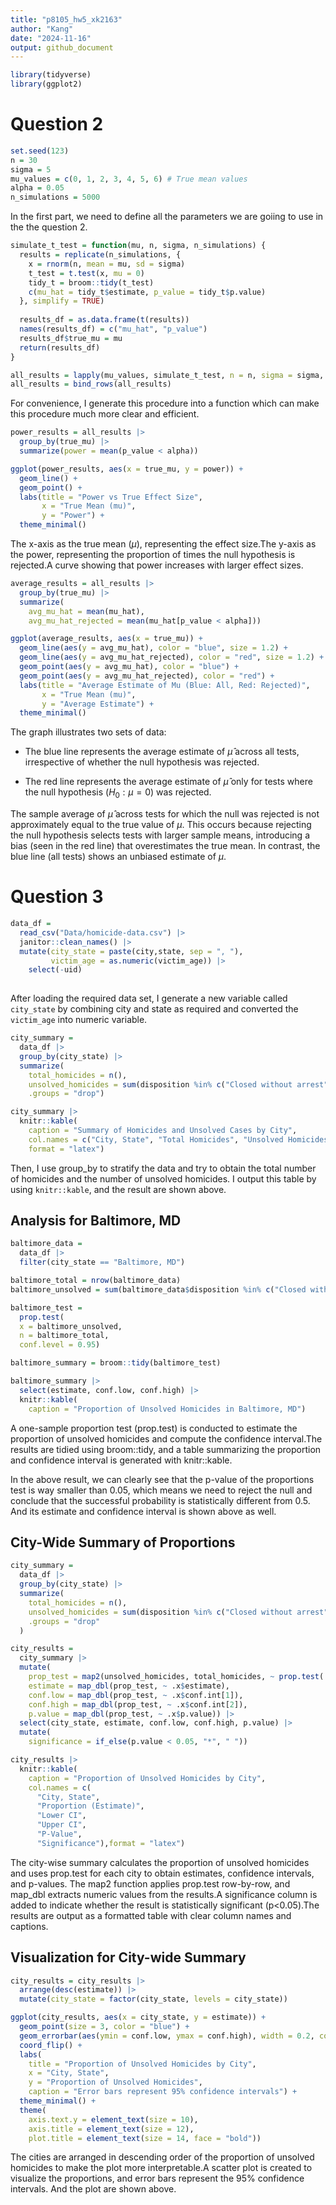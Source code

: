 ```yaml
---
title: "p8105_hw5_xk2163"
author: "Kang"
date: "2024-11-16"
output: github_document
---
```


```r
library(tidyverse)
library(ggplot2)
```

# Question 2

```r
set.seed(123)
n = 30         
sigma = 5       
mu_values = c(0, 1, 2, 3, 4, 5, 6) # True mean values
alpha = 0.05    
n_simulations = 5000
```

In the first part, we need to define all the parameters we are goiing to use in the the question 2.

```r

simulate_t_test = function(mu, n, sigma, n_simulations) {
  results = replicate(n_simulations, {
    x = rnorm(n, mean = mu, sd = sigma)
    t_test = t.test(x, mu = 0)
    tidy_t = broom::tidy(t_test)
    c(mu_hat = tidy_t$estimate, p_value = tidy_t$p.value)
  }, simplify = TRUE)
  
  results_df = as.data.frame(t(results))
  names(results_df) = c("mu_hat", "p_value")
  results_df$true_mu = mu
  return(results_df)
}

all_results = lapply(mu_values, simulate_t_test, n = n, sigma = sigma, n_simulations = n_simulations)
all_results = bind_rows(all_results)
```

For convenience, I generate this procedure into a function which can make this procedure much more clear and efficient. 

```r
power_results = all_results |>
  group_by(true_mu) |>
  summarize(power = mean(p_value < alpha))

ggplot(power_results, aes(x = true_mu, y = power)) +
  geom_line() +
  geom_point() +
  labs(title = "Power vs True Effect Size",
       x = "True Mean (mu)",
       y = "Power") +
  theme_minimal()
```

The x-axis as the true mean ($\mu$), representing the effect size.The y-axis as the power, representing the proportion of times the null hypothesis is rejected.A curve showing that power increases with larger effect sizes.

```r
average_results = all_results |>
  group_by(true_mu) |>
  summarize(
    avg_mu_hat = mean(mu_hat),
    avg_mu_hat_rejected = mean(mu_hat[p_value < alpha]))

ggplot(average_results, aes(x = true_mu)) +
  geom_line(aes(y = avg_mu_hat), color = "blue", size = 1.2) +
  geom_line(aes(y = avg_mu_hat_rejected), color = "red", size = 1.2) +
  geom_point(aes(y = avg_mu_hat), color = "blue") +
  geom_point(aes(y = avg_mu_hat_rejected), color = "red") +
  labs(title = "Average Estimate of Mu (Blue: All, Red: Rejected)",
       x = "True Mean (mu)",
       y = "Average Estimate") +
  theme_minimal()

```

The graph illustrates two sets of data: 

* The blue line represents the average estimate of $\hat \mu$ across all tests, irrespective of whether the null hypothesis was rejected.

* The red line represents the average estimate of $\hat \mu$ only for tests where the null hypothesis ($H_0:\mu = 0$) was rejected.

The sample average of $\hat \mu$ across tests for which the null was rejected is not approximately equal to the true value of $\mu$. This occurs because rejecting the null hypothesis selects tests with larger sample means, introducing a bias (seen in the red line) that overestimates the true mean. In contrast, the blue line (all tests) shows an unbiased estimate of $\mu$.

# Question 3

```r
data_df = 
  read_csv("Data/homicide-data.csv") |> 
  janitor::clean_names() |> 
  mutate(city_state = paste(city,state, sep = ", "),
         victim_age = as.numeric(victim_age)) |> 
    select(-uid)
  
```

After loading the required data set, I generate a new variable called `city_state` by combining city and state as required and converted the `victim_age` into numeric variable.

```r
city_summary =
  data_df |> 
  group_by(city_state) |> 
  summarize(
    total_homicides = n(),
    unsolved_homicides = sum(disposition %in% c("Closed without arrest", "Open/No arrest")),
    .groups = "drop")

city_summary |> 
  knitr::kable(
    caption = "Summary of Homicides and Unsolved Cases by City",
    col.names = c("City, State", "Total Homicides", "Unsolved Homicides"),
    format = "latex")
```

Then, I use group_by to stratify the data and try to obtain the total number of homicides and the number of unsolved homicides. I output this table by using `knitr::kable`, and the result are shown above.

## Analysis for Baltimore, MD

```r
baltimore_data =
  data_df |> 
  filter(city_state == "Baltimore, MD")

baltimore_total = nrow(baltimore_data)
baltimore_unsolved = sum(baltimore_data$disposition %in% c("Closed without arrest", "Open/No arrest"))

baltimore_test =
  prop.test(
  x = baltimore_unsolved,
  n = baltimore_total,
  conf.level = 0.95)

baltimore_summary = broom::tidy(baltimore_test)

baltimore_summary |> 
  select(estimate, conf.low, conf.high) |> 
  knitr::kable(
    caption = "Proportion of Unsolved Homicides in Baltimore, MD")
```

A one-sample proportion test (prop.test) is conducted to estimate the proportion of unsolved homicides and compute the confidence interval.The results are tidied using broom::tidy, and a table summarizing the proportion and confidence interval is generated with knitr::kable.

In the above result, we can clearly see that the p-value of the proportions test is way smaller than 0.05, which means we need to reject the null and conclude that the successful probability is statistically different from 0.5. And its estimate and confidence interval is shown above as well.

## City-Wide Summary of Proportions

```r
city_summary = 
  data_df |>
  group_by(city_state) |>
  summarize(
    total_homicides = n(),
    unsolved_homicides = sum(disposition %in% c("Closed without arrest", "Open/No arrest")),
    .groups = "drop"
  )

city_results =
  city_summary |>
  mutate(
    prop_test = map2(unsolved_homicides, total_homicides, ~ prop.test(.x, .y)),
    estimate = map_dbl(prop_test, ~ .x$estimate),
    conf.low = map_dbl(prop_test, ~ .x$conf.int[1]),
    conf.high = map_dbl(prop_test, ~ .x$conf.int[2]),
    p.value = map_dbl(prop_test, ~ .x$p.value)) |>
  select(city_state, estimate, conf.low, conf.high, p.value) |>
  mutate(
    significance = if_else(p.value < 0.05, "*", " "))

city_results |>
  knitr::kable(
    caption = "Proportion of Unsolved Homicides by City",
    col.names = c(
      "City, State", 
      "Proportion (Estimate)", 
      "Lower CI", 
      "Upper CI", 
      "P-Value", 
      "Significance"),format = "latex")
```

The city-wise summary calculates the proportion of unsolved homicides and uses prop.test for each city to obtain estimates, confidence intervals, and p-values. The map2 function applies prop.test row-by-row, and map_dbl extracts numeric values from the results.A significance column is added to indicate whether the result is statistically significant (p<0.05).The results are output as a formatted table with clear column names and captions.

## Visualization for City-wide Summary

```r
city_results = city_results |>
  arrange(desc(estimate)) |>
  mutate(city_state = factor(city_state, levels = city_state))

ggplot(city_results, aes(x = city_state, y = estimate)) +
  geom_point(size = 3, color = "blue") +
  geom_errorbar(aes(ymin = conf.low, ymax = conf.high), width = 0.2, color = "darkgray") +
  coord_flip() + 
  labs(
    title = "Proportion of Unsolved Homicides by City",
    x = "City, State",
    y = "Proportion of Unsolved Homicides",
    caption = "Error bars represent 95% confidence intervals") +
  theme_minimal() +
  theme(
    axis.text.y = element_text(size = 10),
    axis.title = element_text(size = 12),
    plot.title = element_text(size = 14, face = "bold"))
```

The cities are arranged in descending order of the proportion of unsolved homicides to make the plot more interpretable.A scatter plot is created to visualize the proportions, and error bars represent the 95% confidence intervals. And the plot are shown above.
